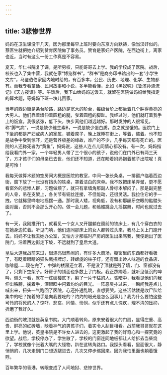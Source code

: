 ```yaml
---
---
---
```

title: 3悲惨世界
---




妈妈在卫生课没干几天，因为那里每早上班时要向东京方向默祷，像当汉奸似的。蔡医生就把她介绍到赞育医院做了事务员。赞育是家妇产医院，在西边街上，离家也近，当时有这么一份工作真是不容易。

夏天，华仁书院复了课，是所男校，只能哥哥去上学。我的学校成了医院。战后，校长也入了集中营，我就在家“博览群书”。“群书”是商务印书馆出的一套“小学生文库”，马鉴伯伯家回内地时给的，有百多本，公民、历史、地理、化学、生物都有。而我专看童话、民间故事和小说，多半能看懂，比如《黑奴魂》《鲁滨孙漂流记》《天方夜谭》等。午饭后，我下山给妈妈送饭去，就留在医院做妈妈给我指定的算术题，等妈妈下班一块儿回家。

当年的西边街是条台阶路，路边是宽大的阶台，每级台阶上都坐着几个肿得黄亮的大男人。他们靠着墙伸着圆粗的腿，奓着圆粗的脚趾。我经过时，他们就盯着我手上的饭盒。我很紧张，低下头，快步离他们越远越好。那时发肿的人很常见，称“脚气病”，一说是缺少维生素B，一说是缺少蛋白质，总之就是饿的。医院门上下坐的都是产妇或病人的家属，铺着席子，晚上就睡在街上，等着，熬着。也不知是战争中受到惊吓，还是营养极差的缘故，难产的不少，几乎每天都有死亡的。医院的人还称死者为“黄鱼”，妈妈说，这些人连点儿同情心都没有。有一次，妈妈指给我看门外一家，一个年轻男人带了三个很小的孩子，说他们在门外已有两三天了，方才孩子们的母亲已去世，他们还不知道，还在盼着妈妈抱着孩子出院呢！真是可怜！

我每天做算术题的空房间大概是医院的教室，中间一张长条桌，一排窗户临着西边街，窗下放了一张没有挡头的铁桌，罩着洁白的床单。我不敢把床单弄皱，更不愿看窗外的悲惨人群，习题做烦了，就只有拿墙角那副人骨标本解闷了。那是副完整的人骨，吊在支架上，各关节有铜丝连接，不但能动，还很灵活。我拉住它的手一拽，它就稀里哗啦地摇摆一通。那时我人矮，视角低，没有和那龇牙空眼的骷髅头面对面，否则不会那么开心的。做一会儿题，和骷髅跳会儿摇摆舞，时间也就过去了。

有一天，我刚推开门，就看见一个女人叉开腿躺在窗前的铁床上，有几个穿白衣的在她身边忙着。听见门响，他们连同那床上的女人都转过头来，我马上关上门跑开去。妈妈不让我去她办公室，又怕方才那临时产房的医生出来骂我，我便跑出了医院门，沿着西边街走下坡，不远就到了皇后大道。

皇后大道我战前来过，很漂亮很热闹的，有许多大商场，橱窗里的东西都好看极了，有眨着眼睛的猫头鹰招牌灯，转螺旋的柱子灯，还有飘出馋人味道的食品店、咖啡屋……现在完了，中弹的楼房还立着，不是没了顶就是残了墙，门、窗都没有了，只剩下空架子。好房子的铺面也多数上了门板。我正踯躅着，就听见低沉的呻吟，侧头一看，就在一栋破楼底下，躺了一片干枯的人。昏暗中，我看见他们向我伸出胳膊，掬着手，深眼眶中闪着灼灼的目光。一阵恶臭扑过来，一瞬间我差点儿喊出来，扭头一气跑回了医院，心还扑通乱跳，直想要哭。这些活骷髅是收尸队给集中的吧？掬着的手是向我要吃的？灼灼的眼光是怎么回事儿？我为什么要怕这些可怜的将死的人？惊吓、悲哀、同情、怜悯，似乎还有点儿愧疚，理不清的压抑，折磨了我好久。

西边街的坡顶就是英皇书院。大门顺着转角，原来安着很大的门扇，显得庄重、高贵、鲜亮的红砖墙，映着神气的男孩子们，着实令人刮目相看。战前我哥哥就在这里上学。他说，英皇书院是不许女人进去的，这更激起了我的好奇心和一探究竟的欲望。战后，学校停办了，学生散了，学校的门窗连同地板都让人给拆去当柴烧了，学校就像个张着大嘴的大怪物，趴在这转角路口。我探头看看，里面很大，静悄悄的，几次走到门口想迈腿进去，几次又停步缩回来。因为我怕里面也躺着饿殍。

百年繁华的香港，转眼变成了人间地狱、悲惨世界。